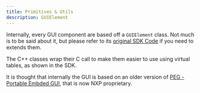 ```yaml
---
title: Primitives & Utils
description: GUIElement
---
```


Internally, every GUI component are based off a `GUIElement` class. Not much is to be said about it, but please refer to its [original SDK Code](https://github.com/SnailMath/hollyhock-2/blob/master/sdk/include/sdk/os/gui/util.hpp) if you need to extends them.

The C++ classes wrap their C call to make them easier to use using virtual tables, as shown in the SDK.

It is thought that internally the GUI is based on an older version of [PEG - Portable Embded GUI](https://www.smxrtos.com/gui.htm), that is now NXP proprietary.

